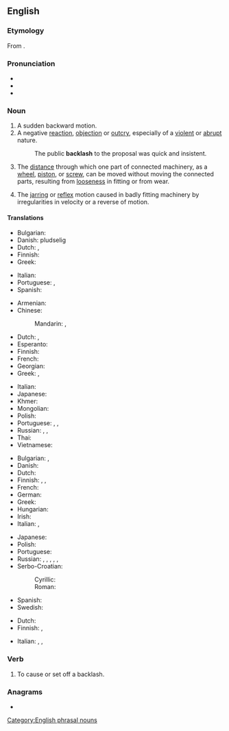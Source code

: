 ==English==
{{wikipedia|dab=backlash (disambiguation)|backlash}}

===Etymology===
From {{compound|en|back|lash}}.

===Pronunciation===
* {{IPA|/ˈbækˌlæʃ/|lang=en}}
* {{audio|en-us-backlash.ogg|Audio (US)|lang=en}}
* {{rhymes|en|æʃ}}

===Noun===
{{en-noun|es}}

# A sudden backward motion.
# A negative [[reaction]], [[objection]] or [[outcry]], especially of a [[violent]] or [[abrupt]] nature.
#: The public '''backlash''' to the proposal was quick and insistent.
# {{lb|en|mechanics}} The [[distance]] through which one part of connected machinery, as a [[wheel]], [[piston]], or [[screw]], can be moved without moving the connected parts, resulting from [[loose]]ness in fitting or from wear.
# The [[jarring]] or [[reflex]] motion caused in badly fitting machinery by irregularities in velocity or a reverse of motion.

====Translations====
{{trans-top|sudden backward motion}}
* Bulgarian: {{t+|bg|ритане}}
* Danish: pludselig {{t|da|reaktion|c}}
* Dutch: {{t+|nl|tegenstroom}}, {{t+|nl|verzet}}
* Finnish: {{t|fi|takapotku}}
* Greek: {{t+|el|αντίδραση|f}}
{{trans-mid}}
* Italian: {{t+|it|reazione|f}}
* Portuguese: {{t+|pt|coice|m}}, {{t+|pt|reação|f}}
* Spanish: {{t+|es|reacción|m}}
{{trans-bottom}}

{{trans-top|violent or abrubt reaction}}
* Armenian: {{t-needed|hy}}
* Chinese:
*: Mandarin: {{t+|cmn|反彈|sc=Hani}}, {{t+|cmn|反弹|tr=fǎntán|sc=Hani}}
* Dutch: {{t+|nl|tegenstroom}}, {{t+|nl|verzet}}
* Esperanto: {{t|eo|protestreago}}
* Finnish: {{t+|fi|vastaisku}}
* French: {{t+|fr|retour de bâton|m}}
* Georgian: {{t-needed|ka}}
* Greek: {{t+|el|αντίκτυπος|m}}, {{t+|el|εξέγερση|f}}
{{trans-mid}}
* Italian: {{t+|it|contraccolpo}}
* Japanese: {{t|ja|バックラッシュ|tr=bakkurasshu|sc=Jpan}}
* Khmer: {{t-needed|km}}
* Mongolian: {{t-needed|mn}}
* Polish: {{t+|pl|sprzeciw|m}}
* Portuguese: {{t+|pt|comoção|f}}, {{t+|pt|revolta|f}}, {{t+|pt|motim|m}}
* Russian: {{qualifier|обра́тная}} {{t+|ru|реа́кция|f}}, {{t+|ru|ответка|f}} {{qualifier|slang}}, {{t+|ru|отпор|m}}
* Thai: {{t-needed|th}}
* Vietnamese: {{t-needed|vi}}
{{trans-bottom}}

{{trans-top|mechanical: distance of free movement between connected parts}}
* Bulgarian: {{t+|bg|луфт}}, {{t+|bg|хлабина}}
* Danish: {{t|da|spil|n}}
* Dutch: {{t+|nl|speling}}
* Finnish: {{t|fi|välys}}, {{t|fi|klappi}}, {{t+|fi|löysä}}
* French: {{t+|fr|jeu|m}}
* German: {{t+|de|Spiel|n}}
* Greek: {{t+|el|διάκενο|n}}
* Hungarian: {{t|hu|holtjáték}}
* Irish: {{t|ga|ligean|m}}
* Italian: {{t+|it|gioco}}, {{t+|it|passo|m}}
{{trans-mid}}
* Japanese: {{t|ja|バックラッシュ|tr=bakkurasshu|sc=Jpan}}
* Polish: {{t+|pl|luz|m}}
* Portuguese: {{t+|pt|jogo|m}}
* Russian: {{t|ru|мёртвый ход|m}}, {{t+|ru|люфт|m}}, {{t+|ru|зазо́р|m}}, {{t+|ru|люфт|m}}, {{t+|ru|зазо́р|m}}, {{t+|ru|свобо́дный ход|m}}
* Serbo-Croatian:
*: Cyrillic: {{t|sh|зазор|m}}
*: Roman: {{t+|sh|zazor}}
* Spanish: {{t+|es|juego|m}}
* Swedish: {{t+|sv|spel|n}}
{{trans-bottom}}

{{trans-top|jarring motion in badly fitting machinery}}
* Dutch: {{t+|nl|speling}}
* Finnish: {{t|fi|välys}}, {{t|fi|klappi}}
{{trans-mid}}
* Italian: {{t|it|scuotimento|m}}, {{t|it|stridore|m}}, {{t+|it|dissonanza|f}}
{{trans-bottom}}

===Verb===
{{en-verb|backlashes|backlashing|backlashed}}

# To cause or set off a backlash.
#: {{rfquote-sense|en}}

===Anagrams===
* {{anagrams|en|a=aabchkls|black ash}}

[[Category:English phrasal nouns]]